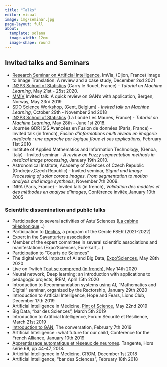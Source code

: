 ```yaml
---
title: "Talks"
editor: visual
image: img/seminar.jpg
page-layout: full
about:
  template: solana
  image-width: 12em
  image-shape: round
---
```


## Invited talks and Seminars
- [Research Seminar on Artificial Intelligence](https://www.u-bourgogne.fr/agenda/seminaire-ia-imvia), ImVia, (Dijon, France) Image to Image Translation. A review and a case study, December 2sd 2021
- [IN2P3 School of Statistics](https://indico.in2p3.fr/event/20220/) (Carry le Rouet, France) -  *Tutorial on Machine Learning*,  May 21st - 25st 2020.
- [MMIV](https://mmiv.no/upcoming/invited-talk-vincent-barra-quick-review-on-gans-with-applications/) Invited talk: A quick review on GAN's with application, Bergen, Norway, May 23rd 2019
- [SDO Science Workshop](https://register-as.oma.be/sdo2018/), (Gent, Belgium) - *Invited talk on Machine Learning*, October 29th - November 2nd 2018
- [IN2P3 School of Statistics](https://indico.in2p3.fr/event/16931/) (La Londe Les Maures, France) -  *Tutorial on Machine Learning*,  May 28th - June 1st 2018.
- Journée GDR ISIS Avancées en Fusion de données (Paris, France) - Invited talk (in french),  *Fusion d'informations multi niveau en imagerie médicale : une approche par logique floue et ses applications*, February 11st 2010
- Institute of Applied Mathematics and Information Technology, (Genoa, Italy) - Invited seminar - *A review on Fuzzy segmentation methods in medical image processing*, January 19th 2010.
- Astronomical Institute, Academy of Sciences of Czech Republic (Ondrejov,Czech Republic) - Invited seminar, *Signal and Image Processing of solar corona images. From segmentation to motion analysis and image synthesis*, November 7th 2009.
- INRA (Paris, France) - Invited talk (in french), *Validation des modèles et des méthodes en analyse d'images*, Conférence invitée,January 10th 2005

### Scientific dissemination and public talks
- Participation to several activities of Astu'Sciences ([La cabine téléphonique](https://www.clermontinnovationweek.eu/events/la-cabine-telephonique-le-chercheur-vous-rappelle/)...)
- Participation to [Declics](http://www.cerclefser.org/en/), a program of the Cercle FSER (2021-2022)
- Expert in the [Savanturiers](https://les-savanturiers.cri-paris.org/) association
- Member of the expert committee in several scientific associations and manifestations (Expo'Sciences, Eure'kart,...)
- Participation to "Courts de Sciences" 
- The digital world. Impacts of AI and Big Data, [Expo'Sciences](https://www.echosciences-auvergne.fr/evenements/mon-monde-numerique-de-demain), May 28th 2020
- Live on Twitch [Tout se comprend (in french)](https://www.twitch.tv/videos/621134375), May 14th 2020
- Neural network, Deep learning: an introduction with applications to pedagogic projects, IREM, April 15th 2020
- Introduction to Recommandation systems using AI, "Mathematics and Digital" seminar, organized by the Rectorship, January 29th 2020
- Introduction to Artficial Intelligence, Hope and Fears, Lions Club, December 17th 2019
- Artificial Intelligence in Médicine, [Pint of Science](https://pintofscience.fr/event/e-vision), May 22nd 2019
- Big Data, "bar des Sciences", March 5th 2019
- Introduction to Artificial Intelligence, Forum Sécurité et Résilience, March 21st 2019
- [Introduction to GAN](https://theconversation.com/competition-entre-reseaux-de-neurones-artificiels-pour-creer-des-images-realistes-110005), The conversation, February 7th 2019
- Artificial Intelligence : what future for our child, Conference for the French Alliance, January 10th 2019
- [Apprentissage automatique et réseaux de neurones](http://tangente-mag.com/article.php?id=4193). Tangente, Hors série 68, pp 44-47, 2018.
- Articifial Intelligence in Medicine, CROM, December 1st 2018
- Artificial Intelligence, "bar des Sciences", February 18th 2018
